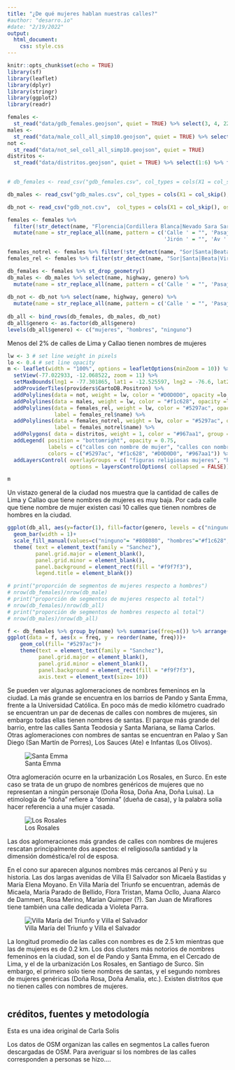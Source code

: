 ```yaml
---
title: "¿De qué mujeres hablan nuestras calles?"
#author: "desarro.io"
#date: "2/19/2022"
output: 
  html_document: 
    css: style.css
---
```


```r
knitr::opts_chunk$set(echo = TRUE)
library(sf)
library(leaflet)
library(dplyr)
library(stringr)
library(ggplot2)
library(readr)
```

```r
females <-
  st_read("data/gdb_females.geojson", quiet = TRUE) %>% select(3, 4, 22)
males <-
  st_read("data/male_coll_all_simp10.geojson", quiet = TRUE) %>% select(3, 4, 22)
not <-
  st_read("data/not_sel_coll_all_simp10.geojson", quiet = TRUE)
distritos <-
  st_read("data/distritos.geojson", quiet = TRUE) %>% select(1:6) %>% filter(IDDPTO == "07" |
                                                                               IDPROV == "1501")
```

```r
# db_females <- read_csv("gdb_females.csv", col_types = cols(X1 = col_skip(), osm_id = col_skip(), railway = col_skip(), amenity = col_skip(), operator = col_skip(), parking = col_skip(), surface = col_skip(), tunnel = col_skip(), oneway = col_skip(), geometry = col_skip(), bridge = col_skip(), smoothness = col_skip(), width = col_skip(), capacity = col_skip(), layer = col_skip(),  public_tra = col_skip(), aeroway = col_skip(), building = col_skip(),  barrier = col_skip(), names = col_skip(), genero = col_character(),  `_merge` = col_skip()))

db_males <- read_csv("gdb_males.csv", col_types = cols(X1 = col_skip(), osm_id = col_skip(), railway = col_skip(), amenity = col_skip(), operator = col_skip(), parking = col_skip(), surface = col_skip(), tunnel = col_skip(), oneway = col_skip(), geometry = col_skip(), bridge = col_skip(), smoothness = col_skip(), width = col_skip(), capacity = col_skip(), layer = col_skip(),  public_tra = col_skip(), aeroway = col_skip(), building = col_skip(),  barrier = col_skip(), names = col_skip(), genero = col_character(),  `_merge` = col_skip()))

db_not <- read_csv("gdb_not.csv",  col_types = cols(X1 = col_skip(), osm_id = col_skip(), railway = col_skip(), amenity = col_skip(), operator = col_skip(), parking = col_skip(), surface = col_skip(), tunnel = col_skip(), oneway = col_skip(), geometry = col_skip(), bridge = col_skip(), smoothness = col_skip(), width = col_skip(), capacity = col_skip(), layer = col_skip(),  public_tra = col_skip(), aeroway = col_skip(), building = col_skip(),  barrier = col_skip(), names = col_skip(), genero = col_character(),  `_merge` = col_skip()))
```

```r
females <- females %>%
  filter(!str_detect(name, "Florencia|Cordillera Blanca|Nevado Sara Sara|América|La Luz|Rio Santa|Marbella|Bajada de Agua Dulce|Tingo|La Marina|Libertad|la Marina|Esperanza|Irlanda|Agua Marina|Río Santa|Esmeralda|Villa Maria|Villa María|Las Mercedes|La Victoria|La Merced|Belén|Mayor Arce de la Oliva|Arnaldo Márquez|Belen|Alheli|de las Mercedes|Vila Mercedes|Franciso de Paula Ugarriza|Agua Dulce|Galvez Barrenechea|Pissarro|Stowe|Río Elba|Talavera de la Reina|El Palo Rosa|Laurel Rosa|La Calera de la Merced|Keller|Coral|Arnaldo Panizo|Villa Mercedes|La Estrella|Antinio Bastidas|Aguada Blanca|La Caridad|A La Rosa|Mara Caibo|Mar Coral|San Teresita|Torre Blanca|Bella Luz|Luz de Luna|Rio Elba|Estrella|Torres de la Merced|Merino Reyna Oeste|Estrella Polar|Sara Sara|Señor de la Soledad")) %>% 
  mutate(name = str_replace_all(name, pattern = c('Calle ' = "", 'Pasaje ' = "", 'Avenida ' = "", 
                                                  'Jirón ' = "", 'Av ' = "")))

females_notrel <- females %>% filter(!str_detect(name, "Sor|Santa|Beata|Virgen|sor|santa |beata|virgen|María Auxiliadora"))
females_rel <- females %>% filter(str_detect(name, "Sor|Santa|Beata|Virgen|sor|santa |beata|virgen|María Auxiliadora"))

db_females <- females %>% st_drop_geometry() 
db_males <- db_males %>% select(name, highway, genero) %>% 
  mutate(name = str_replace_all(name, pattern = c('Calle ' = "", 'Pasaje ' = "", 'Avenida ' = "",
                                                                        'Jirón ' = "", 'Av ' = ""))) 
db_not <- db_not %>% select(name, highway, genero) %>% 
  mutate(name = str_replace_all(name, pattern = c('Calle ' = "", 'Pasaje ' = "", 'Avenida ' = "",
                                                                        'Jirón ' = "", 'Av ' = "")))
db_all <- bind_rows(db_females, db_males, db_not)
db_all$genero <- as.factor(db_all$genero)
levels(db_all$genero) <- c("mujeres", "hombres", "ninguno")
```

::: {.bajada}
Menos del 2% de calles de Lima y Callao tienen nombres de mujeres
:::

```r
lw <- 3 # set line weight in pixels
lo <- 0.4 # set line opacity
m <- leaflet(width = "100%", options = leafletOptions(minZoom = 10)) %>% 
  setView(-77.022933, -12.068522, zoom = 11) %>%
  setMaxBounds(lng1 = -77.301865, lat1 = -12.525597, lng2 = -76.6, lat2 = -11.56)%>%
  addProviderTiles(providers$CartoDB.Positron) %>% 
  addPolylines(data = not, weight = lw, color = "#D0D0D0", opacity =lo, group = "otras calles") %>%
  addPolylines(data = males, weight = lw, color = "#f1c628", opacity =lo, group = "hombres") %>%
  addPolylines(data = females_rel, weight = lw, color = "#5297ac", opacity =lo, group = "figuras religiosas mujeres", 
               label = females_rel$name) %>%
  addPolylines(data = females_notrel, weight = lw, color = "#5297ac", opacity =lo, group = "mujeres no religiosas", 
               label = females_notrel$name) %>%
  addPolygons( data = distritos, weight = 1, color = "#967aa1", group = "distritos", fill=FALSE) %>%
  addLegend( position = "bottomright", opacity = 0.75, 
             labels = c("calles con nombre de mujer", "calles con nombre de hombre", "otras calles", "límite distrital"),
             colors = c("#5297ac", "#f1c628", "#D0D0D0", "#967aa1")) %>% 
  addLayersControl( overlayGroups = c( "figuras religiosas mujeres", "hombres", "distritos"),
                    options = layersControlOptions( collapsed = FALSE))
```

```r
m
```

Un vistazo general de la ciudad nos muestra que la cantidad de calles de Lima y Callao que tiene nombres de mujeres es muy baja. Por cada calle que tiene nombre de mujer existen casi 10 calles que tienen nombres de hombres en la ciudad. 

```r
ggplot(db_all, aes(y=factor(1), fill=factor(genero, levels = c("ninguno", "hombres", "mujeres"))))+
  geom_bar(width = 1)+
  scale_fill_manual(values=c("ninguno"= "#808080", "hombres"="#f1c628", "mujeres"= "#5297ac"))+
  theme( text = element_text(family = "Sanchez"),
         panel.grid.major = element_blank(),
         panel.grid.minor = element_blank(),
         panel.background = element_rect(fill = "#f9f7f3"),
         legend.title = element_blank())

# print("proporción de segmentos de mujeres respecto a hombres")
# nrow(db_females)/nrow(db_male)
# print("proporción de segmentos de mujeres respecto al total")
# nrow(db_females)/nrow(db_all)
# print("proporción de segmentos de hombres respecto al total")
# nrow(db_males)/nrow(db_all)
```



```r
f <- db_females %>% group_by(name) %>% summarise(freq=n()) %>% arrange(desc(freq)) %>% slice(1:20)
ggplot(data = f, aes(x = freq, y = reorder(name, freq)))+
    geom_col(fill= "#5297ac")+
    theme(text = element_text(family = "Sanchez"),
          panel.grid.major = element_blank(),
          panel.grid.minor = element_blank(),
          panel.background = element_rect(fill = "#f9f7f3"),
          axis.text = element_text(size= 10))
```


Se pueden ver algunas aglomeraciones de nombres femeninos en la ciudad. La más grande se encuentra en los barrios de Pando y Santa Emma, frente a la Universidad Católica. En poco más de medio kilómetro cuadrado se encuentran un par de decenas de calles con nombres de mujeres, sin embargo todas ellas tienen nombres de santas. El parque más grande del barrio, entre las calles Santa Teodosia y Santa Mariana, se llama Carlos. Otras aglomeraciones con nombres de santas se encuentran en Palao y San Diego (San Martín de Porres), Los Sauces (Ate) e Infantas (Los Olivos).

 ![Santa Emma](images/santa_emma.png) 

Otra aglomeración ocurre en la urbanización Los Rosales, en Surco. En este caso se trata de un grupo de nombres genéricos de mujeres que no representan a ningún personaje (Doña Rosa, Doña Ana, Doña Luisa). La etimología de "doña" refiere a "domina" (dueña de casa), y la palabra solía hacer referencia a una mujer casada. 

 ![Los Rosales](images/los_rosales.png) 

Las dos aglomeraciones más grandes de calles con nombres de mujeres rescatan principalmente dos aspectos: el religioso/la santidad y la dimensión doméstica/el rol de esposa.

En el cono sur aparecen algunos nombres más cercanos al Perú y su historia. Las dos largas avenidas de Villa El Salvador son Micaela Bastidas y María Elena Moyano. En Villa María del Triunfo se encuentran, además de Micaela, María Parado de Bellido, Flora Tristan, Mama Ocllo, Juana Alarco de Dammert, Rosa Merino, Marian Quimper (?). San Juan de Miraflores tiene también una calle dedicada a Violeta Parra. 

![Villa María del Triunfo y Villa el Salvador](images/sur.png) 

La longitud promedio de las calles con nombres es de 2.5 km  mientras que las de mujeres es de 0.2 km. 
Los dos clusters más notorios de nombres femeninos en la ciudad, son el de Pando y Santa Emma, en el Cercado de Lima, y el de la urbanización Los Rosales, en Santiago de Surco. Sin embargo, el primero solo tiene nombres de santas, y el segundo nombres de mujeres genéricas (Doña Rosa, Doña Amalia, etc.).
Existen distritos que no tienen calles con nombres de mujeres.

```r
```


## créditos, fuentes y metodología
Esta es una idea original de Carla Solis

Los datos de OSM organizan las calles en segmentos
La calles fueron descargadas de OSM. Para averiguar si los nombres de las calles corresponden a personas se hizo....